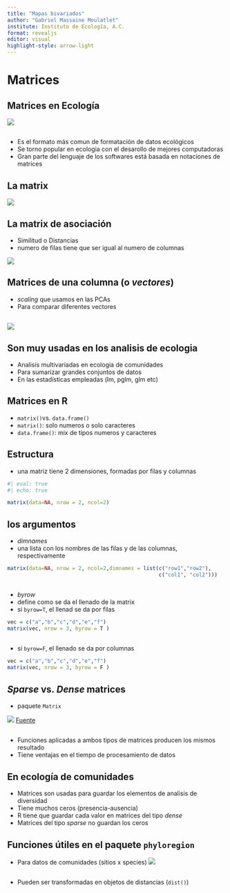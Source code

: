 ```yaml
---
title: "Mapas bivariados"
author: "Gabriel Massaine Moulatlet"
institute: Instituto de Ecología, A.C.
format: revealjs
editor: visual
highlight-style: arrow-light
---
```


# Matrices

## Matrices en Ecología

![](https://i.imgflip.com/lnf8o.jpg)

## 

-   Es el formato más comun de formatación de datos ecológicos
-   Se torno popular en ecologia con el desarollo de mejores computadoras
-   Gran parte del lenguaje de los softwares está basada en notaciones de matrices 

## La matrix
![](C:/Users%5Cgabri%5CDropbox%5CpostdocINECOL%5CCurso%20Analisis%20avanzados%20en%20R%5Cclases_advancedR%5Cimages%5Cmatrix.jpg)

## La matrix de asociación
- Similitud o Distancias
- numero de filas tiene que ser igual al numero de columnas

![](C:/Users%5Cgabri%5CDropbox%5CpostdocINECOL%5CCurso%20Analisis%20avanzados%20en%20R%5Cclases_advancedR%5Cimages%5Camatrix.jpg)

## Matrices de una columna (o *vectores*)
- *scaling* que usamos en las PCAs
- Para comparar diferentes vectores

##
![](C:/Users%5Cgabri%5CDropbox%5CpostdocINECOL%5CCurso%20Analisis%20avanzados%20en%20R%5Cclases_advancedR%5Cimages%5vector.jpg)

## Son muy usadas en los analisis de ecologia
- Analisis multivariadas en ecologia de comunidades
- Para sumarizar grandes conjuntos de datos
- En las estadísticas empleadas (lm, pglm, glm etc)

## Matrices en R

-   `matrix()`vs. `data.frame()`
-   `matrix()`: solo numeros o solo caracteres
-   `data.frame()`: mix de tipos numeros y caracteres

## Estructura
-   una matriz tiene 2 dimensiones, formadas por filas y columnas

```r
#| eval: true
#| echo: true

matrix(data=NA, nrow = 2, ncol=2)

```

## los argumentos
-   *dimnames*
-   una lista con los nombres de las filas y de las columnas, respectivamente

```r
matrix(data=NA, nrow = 2, ncol=2,dimnames = list(c("row1","row2"),
                                                 c("col1", "col2")))
```

## 

-   *byrow*
-   define como se da el llenado de la matrix
-   si `byrow=T`, el llenad se da por filas

```r
vec = c("a","b","c","d","e","f")
matrix(vec, nrow = 3, byrow = T )
```

## 
-   si `byrow=F`, el llenado se da por columnas

```r
vec = c("a","b","c","d","e","f")
matrix(vec, nrow = 3, byrow = F )
```

## *Sparse* vs. *Dense* matrices
- paquete `Matrix`

![](C:/Users%5Cgabri%5CDropbox%5CpostdocINECOL%5CCurso%20Analisis%20avanzados%20en%20R%5Cclases_advancedR%5Cimages%5sparse.jpg)
[Fuente](https://ocw.mit.edu/courses/18-335j-introduction-to-numerical-methods-spring-2019/bcd746dca8cbf0d5a890f01a72d8ef64_MIT18_335JS19_lec24.pdf)

##
- Funciones aplicadas a ambos tipos de matrices producen los mismos resultado
- Tiene ventajas en el tiempo de procesamiento de datos

## En ecología de comunidades
- Matrices son usadas para guardar los elementos de analisis de diversidad
- Tiene muchos ceros (presencia-ausencia)
- R tiene que guardar cada valor en matrices del tipo *dense*
- Matrices del tipo *sparse* no guardan los ceros

## Funciones útiles en el paquete `phyloregion`
- Para datos de comunidades (sitios x species)
![](https://besjournals.onlinelibrary.wiley.com/cms/asset/9d1bd0e9-bf6b-4c35-ba9d-6cbf31a48d2e/mee313478-fig-0002-m.jpg)

##
-   Pueden ser transformadas en objetos de distancias (`dist()`)
